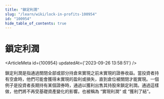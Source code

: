 ```yaml
---
title: "鎖定利潤"
slug: "/learn/wiki/lock-in-profits-100954"
id: "100954"
hide_table_of_contents: true
---
```



# 鎖定利潤

<ArticleMeta id={100954} updatedAt={'2023-09-26 13:58:51'} />
<div className='border-solid border-b border-t-0 my-4 border-[var(--ifm-color-gray-300)]' />

鎖定利潤是指通過關閉全部或部分持倉來實現之前未實現的證券收益。當投資者持有空倉時，他們可能會獲得未實現的盈利或損失，直到倉位被關閉才能實現。一個例子是投資者長期持有某個證券時，通過以獲利出售其持股來鎖定利潤。通過這樣做，他們將不再受基礎資產變化的影響。也被稱為 “實現利潤” 或 “獲利了結”。
